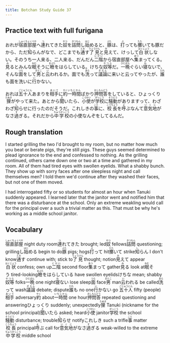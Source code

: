 ```yaml
---
title: Botchan Study Guide 37
---
```


## Practice text with full furigana

<p>
おれが<ruby><rb>宿直部屋</rb><rt>しゅくちょくべや</rt></ruby>へ<ruby><rb>連</rb><rt>つ</rt></ruby>れてきた<ruby><rb>奴</rb><rt>やつ</rt></ruby>を<ruby><rb>詰問</rb><rt>きつもん</rt></ruby>し<ruby><rb>始</rb><rt>はじ</rt></ruby>めると、<ruby><rb>豚</rb><rt>ぶた</rt></ruby>は、<ruby><rb>打</rb><rt>ぶ</rt></ruby>っても<ruby><rb>擲</rb><rt>たた</rt></ruby>いても豚だから、ただ<ruby><rb>知</rb><rt>し</rt></ruby>らんがなで、どこまでも<ruby><rb>通</rb><rt>とお</rt></ruby>す<ruby><rb>了見</rb><rt>りょうけん</rt></ruby>と<ruby><rb>見</rb><rt>み</rt></ruby>えて、けっして<ruby><rb>白状</rb><rt>はくじょう</rt></ruby>しない。そのうち一人来る、二人来る、だんだん<ruby><rb>二階</rb><rt>にかい</rt></ruby>から宿直部屋へ<ruby><rb>集</rb><rt>あつ</rt></ruby>まってくる。<ruby><rb>見</rb><rt>み</rt></ruby>るとみんな<ruby><rb>眠</rb><rt>ねむ</rt></ruby>そうに<ruby><rb>瞼</rb><rt>まぶた</rt></ruby>をはらしている。けちな<ruby><rb>奴等</rb><rt>やつら</rt></ruby>だ。<ruby><rb>一晩</rb><rt>ひとばん</rt></ruby>ぐらい<ruby><rb>寝</rb><rt>ね</rt></ruby>ないで、そんな<ruby><rb>面</rb><rt>つら</rt></ruby>をして<ruby><rb>男</rb><rt>おとこ</rt></ruby>と<ruby><rb>云</rb><rt>い</rt></ruby>われるか。面でも<ruby><rb>洗</rb><rt>あら</rt></ruby>って<ruby><rb>議論</rb><rt>ぎろん</rt></ruby>に来いと云ってやったが、<ruby><rb>誰</rb><rt>だれ</rt></ruby>も面を洗いに<ruby><rb>行</rb><rt>い</rt></ruby>かない。
</p>

<p>
おれは<ruby><rb>五十人</rb><rt>ごじゅうにん</rt></ruby>あまりを<ruby><rb>相手</rb><rt>あいて</rt></ruby>に<ruby><rb>約</rb><rt>やく</rt></ruby><ruby><rb>一時間</rb><rt>いちじかん</rt></ruby>ばかり<ruby><rb>押問答</rb><rt>おしもんどう</rt></ruby>をしていると、ひょっくり<ruby><rb>狸</rb><rt>たぬき</rt></ruby>がやって来た。あとから<ruby><rb>聞</rb><rt>き</rt></ruby>いたら、<ruby><rb>小使</rb><rt>こづかい</rt></ruby>が<ruby><rb>学校</rb><rt>がっこう</rt></ruby>に<ruby><rb>騒動</rb><rt>そうどう</rt></ruby>がありますって、わざわざ<ruby><rb>知</rb><rt>し</rt></ruby>らせに行ったのだそうだ。これしきの<ruby><rb>事</rb><rt>こと</rt></ruby>に、<ruby><rb>校長</rb><rt>こうちょう</rt></ruby>を<ruby><rb>呼</rb><rt>よ</rt></ruby>ぶなんて<ruby><rb>意気地</rb><rt>いくじ</rt></ruby>がなさ<ruby><rb>過</rb><rt>す</rt></ruby>ぎる。それだから<ruby><rb>中学校</rb><rt>ちゅうがっこう</rt></ruby>の小使なんぞをしてるんだ。
</p>


## Rough translation

I started grilling the two I'd brought to my room, but no matter how much you beat or berate pigs, they're still pigs. These guys seemed determined to plead ignorance to the end and confessed to nothing. As the grilling continued, others came down one or two at a time and gathered in my room. All of them had tired eyes with swollen eyelids. What a shabby bunch. They show up with sorry faces after one sleepless night and call themselves men? I told them we'd continue after they washed their faces, but not one of them moved. 

I had interrogated fifty or so students for almost an hour when Tanuki suddenly appeared. I learned later that the janitor went and notified him that there was a disturbance at the school. Only an extreme weakling would call for the principal over a such a trivial matter as this. That must be why he's working as a middle school janitor.   


## Vocabulary

<p>
<span className="vocabstudy"><ruby><rb>宿直部屋</rb><rt>しゅくちょくべや</rt></ruby>&nbsp;night duty room</span><span className="vocabstudy"><ruby><rb>連</rb><rt>つ</rt></ruby>れてきた&nbsp;brought; led</span><span className="vocabstudy"><ruby><rb>奴</rb><rt>やつ</rt></ruby>&nbsp;fellows</span><span className="vocabstudy"><ruby><rb>詰問</rb><rt>きつもん</rt></ruby>&nbsp;questioning; grilling</span><span className="vocabstudy">し<ruby><rb>始</rb><rt>はじ</rt></ruby>める&nbsp;begin to do</span><span className="vocabstudy"><ruby><rb>豚</rb><rt>ぶた</rt></ruby>&nbsp;pigs; hogs</span><span className="vocabstudy"><ruby><rb>打</rb><rt>ぶ</rt></ruby>って&nbsp;hit</span><span className="vocabstudy"><ruby><rb>擲</rb><rt>たた</rt></ruby>いて&nbsp;strike</span><span className="vocabstudy"><ruby><rb>知</rb><rt>し</rt></ruby>らん&nbsp;I don't know</span><span className="vocabstudy"><ruby><rb>通</rb><rt>とお</rt></ruby>す&nbsp;continue with; stick to</span><span className="vocabstudy"><ruby><rb>了見</rb><rt>りょうけん</rt></ruby>&nbsp;thought; notion</span><span className="vocabstudy"><ruby><rb>見</rb><rt>み</rt></ruby>えて&nbsp;appear</span><span className="vocabstudy"><ruby><rb>白状</rb><rt>はくじょう</rt></ruby>&nbsp;confess; own up</span><span className="vocabstudy"><ruby><rb>二階</rb><rt>にかい</rt></ruby>&nbsp;second floor</span><span className="vocabstudy"><ruby><rb>集</rb><rt>あつ</rt></ruby>まって&nbsp;gather</span><span className="vocabstudy"><ruby><rb>見</rb><rt>み</rt></ruby>る&nbsp;look at</span><span className="vocabstudy"><ruby><rb>眠</rb><rt>ねむ</rt></ruby>そう&nbsp;tired-looking</span><span className="vocabstudy"><ruby><rb>瞼</rb><rt>まぶた</rt></ruby>をはらしている&nbsp;have swollen eyelids</span><span className="vocabstudy">けちな&nbsp;mean; shabby</span><span className="vocabstudy"><ruby><rb>奴等</rb><rt>やつら</rt></ruby>&nbsp;folks</span><span className="vocabstudy"><ruby><rb>一晩</rb><rt>ひとばん</rt></ruby>&nbsp;one night</span><span className="vocabstudy"><ruby><rb>寝</rb><rt>ね</rt></ruby>ない&nbsp;lose sleep</span><span className="vocabstudy"><ruby><rb>面</rb><rt>つら</rt></ruby>&nbsp;face</span><span className="vocabstudy"><ruby><rb>男</rb><rt>おとこ</rt></ruby>&nbsp;man</span><span className="vocabstudy"><ruby><rb>云</rb><rt>い</rt></ruby>われる&nbsp;be called</span><span className="vocabstudy"><ruby><rb>洗</rb><rt>あら</rt></ruby>って&nbsp;wash</span><span className="vocabstudy"><ruby><rb>議論</rb><rt>ぎろん</rt></ruby>&nbsp;debate; dispute</span><span className="vocabstudy"><ruby><rb>誰</rb><rt>だれ</rt></ruby>も&nbsp;no one</span><span className="vocabstudy"><ruby><rb>行</rb><rt>い</rt></ruby>かない&nbsp;go</span>
<span className="vocabstudy"><ruby><rb>五十人</rb><rt>ごじゅうにん</rt></ruby>&nbsp;fifty (people)</span><span className="vocabstudy"><ruby><rb>相手</rb><rt>あいて</rt></ruby>&nbsp;adversary</span><span className="vocabstudy"><ruby><rb>約</rb><rt>やく</rt></ruby>&nbsp;about</span><span className="vocabstudy"><ruby><rb>一時間</rb><rt>いちじかん</rt></ruby>&nbsp;one hour</span><span className="vocabstudy"><ruby><rb>押問答</rb><rt>おしもんどう</rt></ruby>&nbsp;repeated questioning and answering</span><span className="vocabstudy">ひょっくり&nbsp;suddenly; unexpectedly</span><span className="vocabstudy"><ruby><rb>狸</rb><rt>たぬき</rt></ruby>&nbsp;Tanuki (nickname for the school principal)</span><span className="vocabstudy"><ruby><rb>聞</rb><rt>き</rt></ruby>いたら&nbsp;asked; heard</span><span className="vocabstudy"><ruby><rb>小使</rb><rt>こづかい</rt></ruby>&nbsp;janitor</span><span className="vocabstudy"><ruby><rb>学校</rb><rt>がっこう</rt></ruby>&nbsp;the school</span><span className="vocabstudy"><ruby><rb>騒動</rb><rt>そうどう</rt></ruby>&nbsp;disturbance; trouble</span><span className="vocabstudy"><ruby><rb>知</rb><rt>し</rt></ruby>らせ&nbsp;notify</span><span className="vocabstudy">これしき&nbsp;such a trifle</span><span className="vocabstudy"><ruby><rb>事</rb><rt>こと</rt></ruby>&nbsp;matter</span><span className="vocabstudy"><ruby><rb>校長</rb><rt>こうちょう</rt></ruby>&nbsp;principal</span><span className="vocabstudy"><ruby><rb>呼</rb><rt>よ</rt></ruby>ぶ&nbsp;call for</span><span className="vocabstudy"><ruby><rb>意気地</rb><rt>いくじ</rt></ruby>がなさ<ruby><rb>過</rb><rt>す</rt></ruby>ぎる&nbsp;weak-willed to the extreme</span><span className="vocabstudy"><ruby><rb>中学校</rb><rt>ちゅうがっこう</rt></ruby>&nbsp;middle school</span>
</p>
